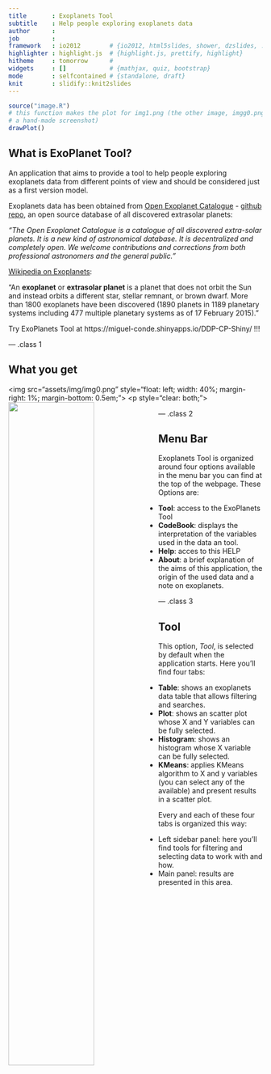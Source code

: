 ```yaml
---
title       : Exoplanets Tool
subtitle    : Help people exploring exoplanets data
author      : 
job         : 
framework   : io2012        # {io2012, html5slides, shower, dzslides, ...}
highlighter : highlight.js  # {highlight.js, prettify, highlight}
hitheme     : tomorrow      # 
widgets     : []            # {mathjax, quiz, bootstrap}
mode        : selfcontained # {standalone, draft}
knit        : slidify::knit2slides
---
```


```r
source("image.R")
# this function makes the plot for img1.png (the other image, imgg0.png, is 
# a hand-made screenshot)
drawPlot() 
```

## What is ExoPlanet Tool?

An application that aims to provide a tool to help people exploring exoplanets data from different points of view and should be considered just as a first version model.

[1]:http://shiny.rstudio.com/
[2]:https://www.coursera.org/course/devdataprod
[3]:https://www.coursera.org/

Exoplanets data has been obtained from [Open Exoplanet Catalogue][4] - [github repo][5], an open source database of all discovered extrasolar planets:

*"The Open Exoplanet Catalogue is a catalogue of all discovered extra-solar planets. It is a new kind of astronomical database. It is decentralized and completely open. We welcome contributions and corrections from both professional astronomers and the general public."*

[4]: http://www.openexoplanetcatalogue.com/
[5]: https://github.com/OpenExoplanetCatalogue/oec_tables/

[Wikipedia on Exoplanets][6]:

"An **exoplanet** or **extrasolar planet** is a planet that does not orbit the Sun and instead orbits a different star, stellar remnant, or brown dwarf. More than 1800 exoplanets have been discovered (1890 planets in 1189 planetary systems including 477 multiple planetary systems as of 17 February 2015)."

[6]:http://en.wikipedia.org/wiki/Exoplanet

Try ExoPlanets Tool at https://miguel-conde.shinyapps.io/DDP-CP-Shiny/ !!!

--- .class 1 

## What you get

<img src="assets/img/img0.png" style="float: left; width: 40%; margin-right: 1%; margin-bottom: 0.5em;"\>
<img src="assets/img/img1.png" style="float: left; width: 58%; margin-right: 1%; margin-bottom: 0.5em;">
<p style="clear: both;"\>

--- .class 2  

## Menu Bar

Exoplanets Tool is organized around four options available in the menu bar you can find at the top of the webpage. These Options are:

- **Tool**: access to the ExoPlanets Tool
- **CodeBook**: displays the interpretation of the variables used in the data an tool.
- **Help**: acces to this HELP
- **About**: a brief explanation of the aims of this application, the origin of the used data and a note on exoplanets.

--- .class 3 

## Tool

This option, *Tool*, is selected by default when the application starts. Here you'll find four tabs:

- **Table**: shows an exoplanets data table that allows filtering and searches.
- **Plot**: shows an scatter plot whose X and Y variables can be fully selected.
- **Histogram**: shows an histogram whose X variable can be fully selected.
- **KMeans**: applies KMeans algorithm to X and y variables (you can select any of the available) and present results in a scatter plot.


Every and each of these four tabs is organized this way:

- Left sidebar panel: here you'll find tools for filtering and selecting data to work with and how.
- Main panel: results are presented in this area.

